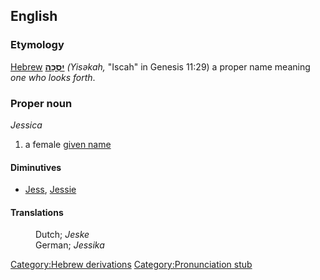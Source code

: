 ==English==
===Etymology===
[[Hebrew]] '''[[יסכה|יִסְכָּה]]''' ''(Yisəkah,'' "Iscah" in Genesis 11:29) a proper name meaning ''one who looks forth''. <!-- but apparently not used as an ordinary word with that meaning -->

===Proper noun===
''Jessica''

# a female [[given name]]

====Diminutives====
*[[Jess]], [[Jessie]]

====Translations====
:Dutch; ''Jeske''
:German; ''Jessika''

[[Category:Hebrew derivations]]
[[Category:Pronunciation stub]]